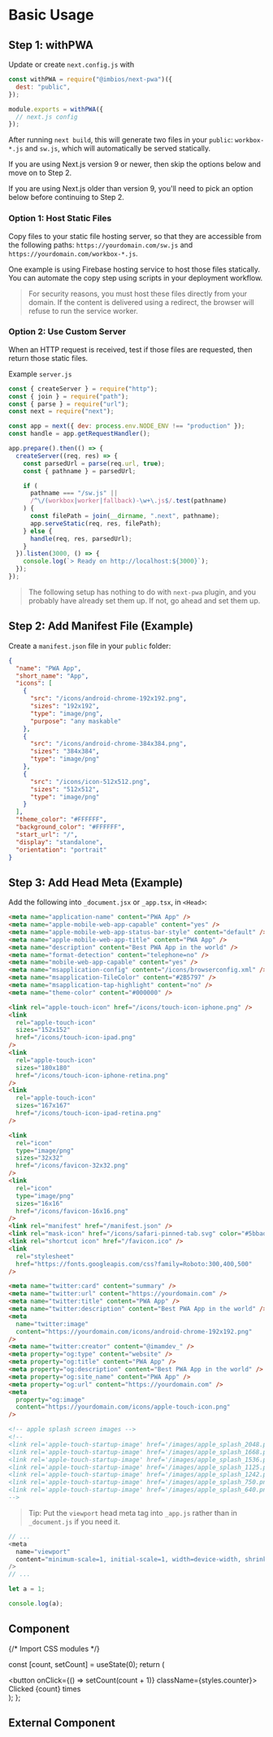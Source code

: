 # Basic Usage

## Step 1: withPWA

Update or create `next.config.js` with

```js filename="next.config.js" copy
const withPWA = require("@imbios/next-pwa")({
  dest: "public",
});

module.exports = withPWA({
  // next.js config
});
```

After running `next build`, this will generate two files in your `public`: `workbox-*.js` and `sw.js`, which will automatically be served statically.

If you are using Next.js version 9 or newer, then skip the options below and move on to Step 2.

If you are using Next.js older than version 9, you'll need to pick an option below before continuing to Step 2.

### Option 1: Host Static Files

Copy files to your static file hosting server, so that they are accessible from the following paths: `https://yourdomain.com/sw.js` and `https://yourdomain.com/workbox-*.js`.

One example is using Firebase hosting service to host those files statically. You can automate the copy step using scripts in your deployment workflow.

> For security reasons, you must host these files directly from your domain. If the content is delivered using a redirect, the browser will refuse to run the service worker.

### Option 2: Use Custom Server

When an HTTP request is received, test if those files are requested, then return those static files.

Example `server.js`

```javascript filename="server.js" copy
const { createServer } = require("http");
const { join } = require("path");
const { parse } = require("url");
const next = require("next");

const app = next({ dev: process.env.NODE_ENV !== "production" });
const handle = app.getRequestHandler();

app.prepare().then(() => {
  createServer((req, res) => {
    const parsedUrl = parse(req.url, true);
    const { pathname } = parsedUrl;

    if (
      pathname === "/sw.js" ||
      /^\/(workbox|worker|fallback)-\w+\.js$/.test(pathname)
    ) {
      const filePath = join(__dirname, ".next", pathname);
      app.serveStatic(req, res, filePath);
    } else {
      handle(req, res, parsedUrl);
    }
  }).listen(3000, () => {
    console.log(`> Ready on http://localhost:${3000}`);
  });
});
```

> The following setup has nothing to do with `next-pwa` plugin, and you probably have already set them up. If not, go ahead and set them up.

## Step 2: Add Manifest File (Example)

Create a `manifest.json` file in your `public` folder:

```json filename="public/manifest.json" copy
{
  "name": "PWA App",
  "short_name": "App",
  "icons": [
    {
      "src": "/icons/android-chrome-192x192.png",
      "sizes": "192x192",
      "type": "image/png",
      "purpose": "any maskable"
    },
    {
      "src": "/icons/android-chrome-384x384.png",
      "sizes": "384x384",
      "type": "image/png"
    },
    {
      "src": "/icons/icon-512x512.png",
      "sizes": "512x512",
      "type": "image/png"
    }
  ],
  "theme_color": "#FFFFFF",
  "background_color": "#FFFFFF",
  "start_url": "/",
  "display": "standalone",
  "orientation": "portrait"
}
```

## Step 3: Add Head Meta (Example)

Add the following into `_document.jsx` or `_app.tsx`, in `<Head>`:

```html filename="_document.jsx" copy
<meta name="application-name" content="PWA App" />
<meta name="apple-mobile-web-app-capable" content="yes" />
<meta name="apple-mobile-web-app-status-bar-style" content="default" />
<meta name="apple-mobile-web-app-title" content="PWA App" />
<meta name="description" content="Best PWA App in the world" />
<meta name="format-detection" content="telephone=no" />
<meta name="mobile-web-app-capable" content="yes" />
<meta name="msapplication-config" content="/icons/browserconfig.xml" />
<meta name="msapplication-TileColor" content="#2B5797" />
<meta name="msapplication-tap-highlight" content="no" />
<meta name="theme-color" content="#000000" />

<link rel="apple-touch-icon" href="/icons/touch-icon-iphone.png" />
<link
  rel="apple-touch-icon"
  sizes="152x152"
  href="/icons/touch-icon-ipad.png"
/>
<link
  rel="apple-touch-icon"
  sizes="180x180"
  href="/icons/touch-icon-iphone-retina.png"
/>
<link
  rel="apple-touch-icon"
  sizes="167x167"
  href="/icons/touch-icon-ipad-retina.png"
/>

<link
  rel="icon"
  type="image/png"
  sizes="32x32"
  href="/icons/favicon-32x32.png"
/>
<link
  rel="icon"
  type="image/png"
  sizes="16x16"
  href="/icons/favicon-16x16.png"
/>
<link rel="manifest" href="/manifest.json" />
<link rel="mask-icon" href="/icons/safari-pinned-tab.svg" color="#5bbad5" />
<link rel="shortcut icon" href="/favicon.ico" />
<link
  rel="stylesheet"
  href="https://fonts.googleapis.com/css?family=Roboto:300,400,500"
/>

<meta name="twitter:card" content="summary" />
<meta name="twitter:url" content="https://yourdomain.com" />
<meta name="twitter:title" content="PWA App" />
<meta name="twitter:description" content="Best PWA App in the world" />
<meta
  name="twitter:image"
  content="https://yourdomain.com/icons/android-chrome-192x192.png"
/>
<meta name="twitter:creator" content="@imamdev_" />
<meta property="og:type" content="website" />
<meta property="og:title" content="PWA App" />
<meta property="og:description" content="Best PWA App in the world" />
<meta property="og:site_name" content="PWA App" />
<meta property="og:url" content="https://yourdomain.com" />
<meta
  property="og:image"
  content="https://yourdomain.com/icons/apple-touch-icon.png"
/>

<!-- apple splash screen images -->
<!--
<link rel='apple-touch-startup-image' href='/images/apple_splash_2048.png' sizes='2048x2732' />
<link rel='apple-touch-startup-image' href='/images/apple_splash_1668.png' sizes='1668x2224' />
<link rel='apple-touch-startup-image' href='/images/apple_splash_1536.png' sizes='1536x2048' />
<link rel='apple-touch-startup-image' href='/images/apple_splash_1125.png' sizes='1125x2436' />
<link rel='apple-touch-startup-image' href='/images/apple_splash_1242.png' sizes='1242x2208' />
<link rel='apple-touch-startup-image' href='/images/apple_splash_750.png' sizes='750x1334' />
<link rel='apple-touch-startup-image' href='/images/apple_splash_640.png' sizes='640x1136' />
-->
```

> Tip: Put the `viewport` head meta tag into `_app.js` rather than in `_document.js` if you need it.

```ts filename="_app.tsx" copy
// ...
<meta
  name="viewport"
  content="minimum-scale=1, initial-scale=1, width=device-width, shrink-to-fit=no, user-scalable=no, viewport-fit=cover"
/>
// ...
```

```js filename="demo.js" {3} copy
let a = 1;

console.log(a);
```

## Component


{/* Import CSS modules */}

  const [count, setCount] = useState(0);
  return (
    <div>
      <button onClick={() => setCount(count + 1)} className={styles.counter}>
        Clicked {count} times
      </button>
    </div>
  );
};

<Counter />

## External Component


<Counters />
